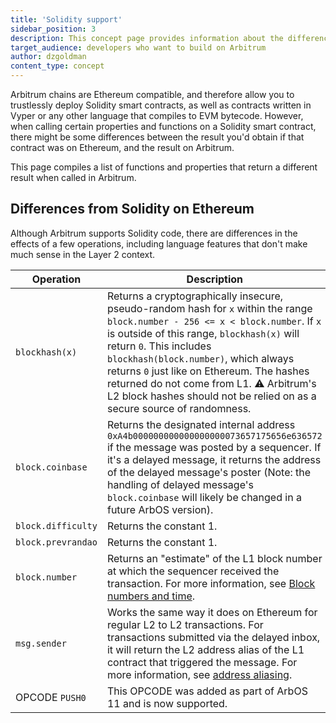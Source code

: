 ```yaml
---
title: 'Solidity support'
sidebar_position: 3
description: This concept page provides information about the differences between Arbitrum and Ethereum in terms of support of the Solidity language, so developers can easily understand what to expect when deploying to Arbitrum
target_audience: developers who want to build on Arbitrum
author: dzgoldman
content_type: concept
---
```


Arbitrum chains are Ethereum compatible, and therefore allow you to trustlessly deploy Solidity smart contracts, as well as contracts written in Vyper or any other language that compiles to EVM bytecode. However, when calling certain properties and functions on a Solidity smart contract, there might be some differences between the result you'd obtain if that contract was on Ethereum, and the result on Arbitrum.

This page compiles a list of functions and properties that return a different result when called in Arbitrum.

## Differences from Solidity on Ethereum

Although Arbitrum supports Solidity code, there are differences in the effects of a few operations, including language features that don't make much sense in the Layer 2 context.

| Operation          | Description                                                                                                                                                                                                                                                                                                                                                                                                            |
| ------------------ | ---------------------------------------------------------------------------------------------------------------------------------------------------------------------------------------------------------------------------------------------------------------------------------------------------------------------------------------------------------------------------------------------------------------------- |
| `blockhash(x)`     | Returns a cryptographically insecure, pseudo-random hash for `x` within the range `block.number - 256 <= x < block.number`. If `x` is outside of this range, `blockhash(x)` will return `0`. This includes `blockhash(block.number)`, which always returns `0` just like on Ethereum. The hashes returned do not come from L1. ⚠️ Arbitrum's L2 block hashes should not be relied on as a secure source of randomness. |
| `block.coinbase`   | Returns the designated internal address `0xA4b000000000000000000073657175656e636572` if the message was posted by a sequencer. If it's a delayed message, it returns the address of the delayed message's poster (Note: the handling of delayed message's `block.coinbase` will likely be changed in a future ArbOS version).                                                                                          |
| `block.difficulty` | Returns the constant 1.                                                                                                                                                                                                                                                                                                                                                                                                |
| `block.prevrandao` | Returns the constant 1.                                                                                                                                                                                                                                                                                                                                                                                                |
| `block.number`     | Returns an "estimate" of the L1 block number at which the sequencer received the transaction. For more information, see [Block numbers and time](/for-devs/concepts/differences-between-arbitrum-ethereum/block-numbers-and-time.mdx).                                                                                                                                                                                 |
| `msg.sender`       | Works the same way it does on Ethereum for regular L2 to L2 transactions. For transactions submitted via the delayed inbox, it will return the L2 address alias of the L1 contract that triggered the message. For more information, see [address aliasing](/arbos/l1-to-l2-messaging.mdx#address-aliasing).                                                                                                           |
| OPCODE `PUSH0`     | This OPCODE was added as part of ArbOS 11 and is now supported.                                                                                                                                                                                                                                                                                                                                                        |
